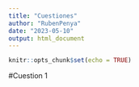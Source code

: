 ```yaml
---
title: "Cuestiones"
author: "RubenPenya"
date: "2023-05-10"
output: html_document
---
```


```r
knitr::opts_chunk$set(echo = TRUE)
```

#Cuestion 1
```r

```

